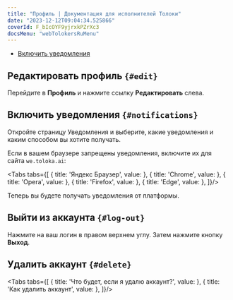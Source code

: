 ```yaml
---
title: "Профиль | Документация для исполнителей Толоки"
date: "2023-12-12T09:04:34.525866"
coverId: F_bIcOYF9yjrxkPZrXc3
docsMenu: "webTolokersRuMenu"
---
```



<RuProfileContent1/>

- [Включить уведомления](#notifications)

## Редактировать профиль `{#edit}`
Перейдите в **Профиль** и нажмите ссылку **Редактировать** слева.

<RuProfileContent2/>

## Включить уведомления `{#notifications}`
Откройте страницу Уведомления и выберите, какие уведомления и каким способом вы хотите получать.

Если в вашем браузере запрещены уведомления, включите их для сайта `we.toloka.ai`:


<Tabs tabs={[
  { title: 'Яндекс Браузер', value: <RuProfileList3/> },
  { title: 'Chrome', value: <RuProfileList4/> },
  { title: 'Opera', value: <RuProfileList5/> },
  { title: 'Firefox', value: <RuProfileList6/> },
  { title: 'Edge', value: <RuProfileList7/> },
]}/>

Теперь вы будете получать уведомления от платформы.

## Выйти из аккаунта `{#log-out}`

Нажмите на ваш логин в правом верхнем углу. Затем нажмите кнопку **Выход**.

## Удалить аккаунт `{#delete}`
<Tabs tabs={[
  { title: 'Что будет, если я удалю аккаунт?', value: <RuProfileList1/> },
  { title: 'Как удалить аккаунт', value: <RuProfileList2web/> },
]}/>

<RuProfileContent3/>
